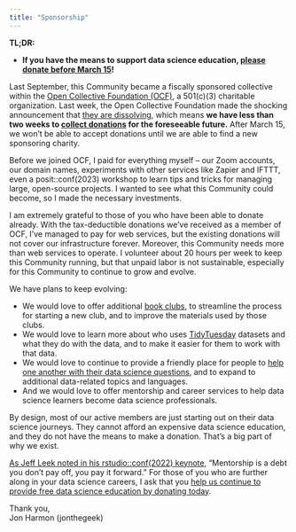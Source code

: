 ```yaml
---
title: "Sponsorship"
---
```


**TL;DR:**

-   **If you have the means to support data science education, [please donate before March 15](https://r4ds.io/donate)!**

Last September, this Community became a fiscally sponsored collective within the [Open Collective Foundation (OCF)](https://opencollective.foundation/), a 501(c)(3) charitable organization. 
Last week, the Open Collective Foundation made the shocking announcement that [they are dissolving](https://blog.opencollective.com/open-collective-official-statement-ocf-dissolution/), which means **we have less than two weeks to [collect donations](https://r4ds.io/donate) for the foreseeable future.** 
After March 15, we won't be able to accept donations until we are able to find a new sponsoring charity.

Before we joined OCF, I paid for everything myself – our Zoom accounts, our domain names, experiments with other services like Zapier and IFTTT, even a posit::conf(2023) workshop to learn tips and tricks for managing large, open-source projects. 
I wanted to see what this Community could become, so I made the necessary investments.

I am extremely grateful to those of you who have been able to donate already. 
With the tax-deductible donations we've received as a member of OCF, I’ve managed to pay for web services, but the existing donations will not cover our infrastructure forever. 
Moreover, this Community needs more than web services to operate. 
I volunteer about 20 hours per week to keep this Community running, but that unpaid labor is not sustainable, especially for this Community to continue to grow and evolve.

We have plans to keep evolving:

-   We would love to offer additional [book clubs](bookclubs.html), to streamline the process for starting a new club, and to improve the materials used by those clubs. 
-   We would love to learn more about who uses [TidyTuesday](https://tidytues.day/) datasets and what they do with the data, and to make it easier for them to work with that data. 
-   We would love to continue to provide a friendly place for people to [help one another with their data science questions](question_answering.html), and to expand to additional data-related topics and languages.
-   And we would love to offer mentorship and career services to help data science learners become data science professionals.

By design, most of our active members are just starting out on their data science journeys. 
They cannot afford an expensive data science education, and they do not have the means to make a donation. 
That's a big part of why we exist. 

[As Jeff Leek noted in his rstudio::conf(2022) keynote](https://www.youtube.com/watch?v=Vf301YCxP1Q), "Mentorship is a debt you don't pay off, you pay it forward." 
For those of you who are further along in your data science careers, I ask that you [help us continue to provide free data science education by donating today](https://r4ds.io/donate). 

Thank you,<br>
Jon Harmon (jonthegeek)
